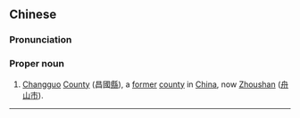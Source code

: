 ==Chinese==
{{zh-forms|s=昌国}}
{{wikipedia|Zhoushan}}
===Pronunciation===
{{zh-pron
|m=Chāngguó
|cat=propn
}}

===Proper noun===
{{zh-proper noun}}

# {{lb|zh|historical|_|geography}} [[Changguo]] [[county|County]] (昌國[[縣]]), a [[former]] [[county]] in [[China]], now [[Zhoushan]] ([[舟山]][[市]]).

----